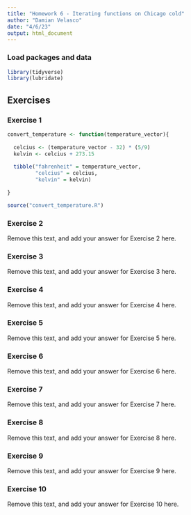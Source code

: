 ```yaml
---
title: "Homework 6 - Iterating functions on Chicago cold"
author: "Damian Velasco"
date: "4/6/23"
output: html_document
---
```


### Load packages and data

```r
library(tidyverse)
library(lubridate)
```

## Exercises

### Exercise 1
```r
convert_temperature <- function(temperature_vector){
  
  celcius <- (temperature_vector - 32) * (5/9) 
  kelvin <- celcius + 273.15 
    
  tibble("fahrenheit" = temperature_vector,
         "celcius" = celcius,
         "kelvin" = kelvin) 
  
}
```

```r
source("convert_temperature.R")
```

### Exercise 2

Remove this text, and add your answer for Exercise 2 here.

### Exercise 3

Remove this text, and add your answer for Exercise 3 here.

### Exercise 4

Remove this text, and add your answer for Exercise 4 here.

### Exercise 5

Remove this text, and add your answer for Exercise 5 here.

### Exercise 6

Remove this text, and add your answer for Exercise 6 here.

### Exercise 7

Remove this text, and add your answer for Exercise 7 here.

### Exercise 8

Remove this text, and add your answer for Exercise 8 here.

### Exercise 9

Remove this text, and add your answer for Exercise 9 here.

### Exercise 10

Remove this text, and add your answer for Exercise 10 here.
